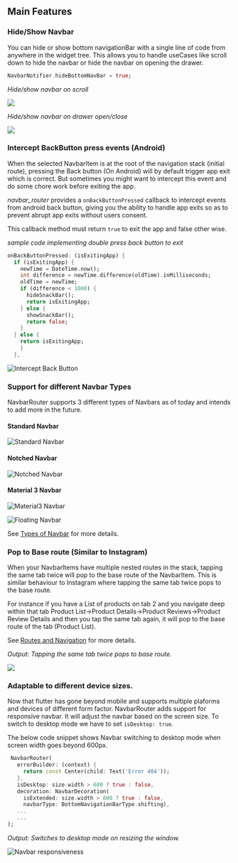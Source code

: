## Main Features

### Hide/Show Navbar

You can hide or show bottom navigationBar with a single line of code from anywhere in the widget tree. This allows you to handle useCases like scroll down to hide the navbar or hide the navbar on opening the drawer.

```dart
NavbarNotifier.hideBottomNavBar = true;
```

_Hide/show navbar on scroll_

![](https://miro.medium.com/max/800/1*NaYdY1FfsPFCNBdx3wg_og.gif)

_Hide/show navbar on drawer open/close_

![](https://user-images.githubusercontent.com/31410839/173987446-c8c79bb0-d24c-46c1-bc4a-582508a4e187.gif)

### Intercept BackButton press events (Android)

When the selected NavbarItem is at the root of the navigation stack (initial route), pressing the Back button (On Android) will by default trigger app exit which is correct. But sometimes you might want to intercept this event and do some chore work before exiting the app.

_navbar_router_ provides a `onBackButtonPressed` callback to intercept events from android back button, giving you the ability to handle app exits so as to prevent abrupt app exits without users consent.

This callback method must return `true` to exit the app and false other wise.

_sample code implementing double press back button to exit_

```dart
onBackButtonPressed: (isExitingApp) {
  if (isExitingApp) {
    newTime = DateTime.now();
    int difference = newTime.difference(oldTime).inMilliseconds;
    oldTime = newTime;
    if (difference < 1000) {
      hideSnackBar();
      return isExitingApp;
    } else {
      showSnackBar();
      return false;
    }
  } else {
    return isExitingApp;
    }
  },
```

![Intercept Back Button](./assets/intercept-back-button.gif)

### Support for different Navbar Types

NavbarRouter supports 3 different types of Navbars as of today and intends to add more in the future.

#### Standard Navbar

![Standard Navbar](./assets/navbar-type1.gif)

#### Notched Navbar

![Notched Navbar](./assets/navbar-type2.gif)

#### Material 3 Navbar

![Material3 Navbar](./assets/navbar-type3.gif)

![Floating Navbar](./assets/navbar-type4.gif)

See [Types of Navbar](/types) for more details.

### Pop to Base route (Similar to Instagram)

When your NavbarItems have multiple nested routes in the stack, tapping the same tab twice will pop to the base route of the NavbarItem. This is similar behaviour to Instagram where tapping the same tab twice pops to the base route.

For instance if you have a List of products on tab 2 and you navigate deep within that tab
Product List->Product Details->Product Reviews->Product Review Details and then you tap the same tab again, it will pop to the base route of the tab (Product List).

See [Routes and Navigation](./routes-and-navigation) for more details.

_Output: Tapping the same tab twice pops to base route._

![](https://miro.medium.com/v2/resize:fit:600/1*xNViU_6pUKaP5tsjHcvwEg.gif)

### Adaptable to different device sizes.

Now that flutter has gone beyond mobile and supports multiple plaforms and devices of different form factor. NavbarRouter adds support for responsive navbar. It will adjust the navbar based on the screen size. To switch to desktop mode we have to set `isDesktop: true`.

The below code snippet shows Navbar switching to desktop mode when screen width goes beyond 600px.

```dart
 NavbarRouter(
   errorBuilder: (context) {
     return const Center(child: Text('Error 404'));
   },
   isDesktop: size.width > 600 ? true : false,
   decoration: NavbarDecoration(
     isExtended: size.width > 800 ? true : false,
     navbarType: BottomNavigationBarType.shifting),
   ...
   ...
);
```

_Output: Switches to desktop mode on resizing the window._

![Navbar responsiveness](./assets/responsive.gif)
